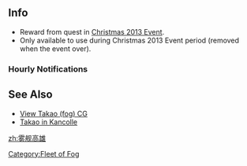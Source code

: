 ==Info==
{{KanmusuInfo|ID=Mist2}}

*Reward from quest in [[Christmas 2013 Event]].
*Only available to use during Christmas 2013 Event period (removed when the event over).

{{Shipquote
| 自己紹介=重巡タカオ、出撃！私のことをツンデレ重巡って呼んだやつ、前に出なさい！
| EN1=Heavy Cruiser Takao, Launching! All those who would call me the 'Tsundere Heavy Crusier' get out here now!
| Note1=
| Library=
| EN0=
| Note0=
| 秘書クリック会話①=御機嫌よう、提督。私に何か頼みごとかしら？
| EN2=How do you do, Admiral.  Do you have anything for me, I wonder?
| Note2=
| 秘書クリック会話②=勘違いしないでよね！別に提督の為に戦うんじゃないんだから！
| EN3=Don't misunderstand me! It's not like I'm fighting for you or anything!
| Note3=Classic tsundere line
| 秘書クリック会話③=ひゃあっ！…いきなり後ろからなんて反則よ？！256発の侵食弾頭兵器、発射しちゃうぞ？！
| EN4=Hyaa!... That's cheating, coming at me suddenly from behind! I'll fire all 256 corrosive warheads at you!
| Note4=
| 秘書放置時=ねえ提督。私って、そんなにメンドクサイ船…なの？
| EN4a=Hey... Admiral... I'm not a... bothersome ship... am I?
| Note4a=
| 戦績表示時=提督に入電よ！自分で読む？それとも私に読んでほしい？
| EN5=Telegram for the Admiral! Will you read it yourself?  Or perhaps you want me to read it to you?
| Note5=
| 編成選択時=重力子エンジンオンライン！重巡洋艦タカオ、最大戦速！
| EN6=Graviton Engine Online! Heavy Cruiser Takao, maximum combat speed!
| Note6=
| 装備時①=乙女プラグイン実装！え…？それは強化じゃないですって？
| EN7=Maiden plug-in installed!  Eh..? That's not modernisation, you say?
| Note7=In reference to Episode 7 of the show
| 装備時②=強化してくれたのね。ありがとう。提督には私のこと、全部見られちゃった…責任取ってね
| EN8=You're modernizing me, huh? Thank you. You've seen every part of me, Admiral. Take responsibility, okay?
| Note8=
| 装備時③=機関最大！
| EN9=Engine to maximum!
| Note9=
| 補給時=ありがとう！これで一息つけるわね。
| EN24=Thank you! I can draw breath again.
| Note24=
| ドック入り(小破以下) =玉のお肌を磨いてくるわ！401には絶対に負けないんだから！
| EN10=I'll go take care of my silky-smooth skin! I'll never lose to that 401!
| Note10=
| ドック入り(中破以上) = 私をこんな目に合わせてタダで済むと思わないでよ！この次は、ぎゃふんと言わせてやるんだから！
| EN11=Don't you dare think you can get away with doing that to me so easily! I'll have you beg for mercy next time!
| Note11=
| 建造時=妹が生まれたみたい！よかったわね！私ほど魅力的じゃないと思うけど
| EN12=Looks like a sister is born! How wonderful! It won't be as charming as me, though.
| Note12=
| 艦隊帰投時=よかった…やっと帰ってきたのね！心配なんか…ちょっとしかしてないわよ。
| EN13=Whew... the fleet has finally returned! I was worried... just a smidgen.
| Note13=
| 出撃時=重巡タカオ先陣を切るわ！一発でクラインフィールドを臨界にしてあげる！
| EN14=Heavy Cruiser Takao will cut down the vanguard!  I'll make their Klein field critical in one shot!
| Note14=
| 戦闘開始時=超重力砲、エンゲージ！さぁ…覚悟するのよ！
| EN15=Super Gravity Cannon, Engage!  Prepare youselves!
| Note15=
| 航空戦開始時=
| EN15a=
| Note15a=
| 攻撃時=対空レーザーオンライン！私の弾幕、突破できるかしら！
| EN16=Anti-air Laser online! Can you break through my barrage?
| Note16=
| 夜戦開始時=夜戦よ！ふふっ。重巡洋艦の強さ、トラウマになるまで叩き込んであげる！
| EN17=Night Battle! Hehehh. The power of the a heavy cruiser,  it'll beat you into a trauma!
| Note17=
| 夜戦攻撃時=重巡だからって侮ると後悔するわよ。この火力、ハルナ、キリシマにだって引けは取らないわ。
| EN18=You'll regret underestimating me even if I'm only a Heavy Cruiser!  This fire power,　is on a level with that of Haruna and Kirishima!
| Note18=
| MVP時=見た？提督。これがタカオの実力よ！私のこと、もっと頼りにしていいんだからね！
| EN19=Did you see, Admiral?  This is Takao's true power! You can depend on me more and more!
| Note19=
| 小破① = ひゃあっ！？っ…へっ平気よ！痛くなんかないんだから！
| EN20=Hyaa!?.. I'm fine! It doesn't hurt!
| Note20=
| 小破② = まだよ...まだ大丈夫！...クラインフィールドが無くたって、タカオはまだ戦えるわ！
| EN21=Not yet... I'm still fine! Even with the Klein field down, Takao can still fight!
| Note21=
| 中破 = 愛は...沈まない！
| EN22=Love... will never sink!
| Note22=Episode 9.
| 撃沈時(反転)=嘘…!?ここまでなの…?ううん…悲しくはないわ。だって私は兵器だもの…でも…やっぱり…ちょっと悔しいな…
| EN23=No...!? Is this it..?  Well... I'm not sad. After all, I'm a weapon... But... I'm just a bit... regretful...
| Note23=Silver Sky, Falls upon you and I...
|Clip1 = {{Audio|file=Takao(fog)-Introduction.ogg}}
|Clip2 = {{Audio|file=Takao(fog)-Secretary_1.ogg}}
|Clip3 = {{Audio|file=Takao(fog)-Secretary_2.ogg}}
|Clip4 = {{Audio|file=Takao(fog)-Secretary_3.ogg}}
|Clip4a = {{Audio|file=Takao(fog)-Idle.ogg}}
|Clip5 = {{Audio|file=Takao(fog)-Looking_At_Scores.ogg}}
|Clip6 = {{Audio|file=Takao(fog)-Joining_A_Fleet.ogg}}
|Clip7 = {{Audio|file=Takao(fog)-Equipment_1.ogg}}
|Clip8 = {{Audio|file=Takao(fog)-Equipment_2.ogg}}
|Clip9 = {{Audio|file=Takao(fog)-Equipment_3.ogg}}
|Clip24 = {{Audio|file=Takao(fog)-Supply.ogg}}
|Clip10 = {{Audio|file=Takao(fog)-Docking_Minor.ogg}}
|Clip11 = {{Audio|file=Takao(fog)-Docking_Major.ogg}}
|Clip27 = {{Audio|file=Takao(fog)-Docking_Completed.ogg}}
|Clip12 = {{Audio|file=Takao(fog)-Construction.ogg}}
|Clip13 = {{Audio|file=Takao(fog)-Returning_From_Sortie.ogg}}
|Clip14 = {{Audio|file=Takao(fog)-Starting_A_Sortie.ogg}}
|Clip15 = {{Audio|file=Takao(fog)-Battle_Start.ogg}}
|Clip16 = {{Audio|file=Takao(fog)-Attack.ogg}}
|Clip17 = {{Audio|file=Takao(fog)-Night_Battle.ogg}}
|Clip18 = {{Audio|file=Takao(fog)-Night_Attack.ogg}}
|Clip19 = {{Audio|file=Takao(fog)-MVP.ogg}}
|Clip20 = {{Audio|file=Takao(fog)-Minor_Damage_1.ogg}}
|Clip21 = {{Audio|file=Takao(fog)-Minor_Damage_2.ogg}}
|Clip22 = {{Audio|file=Takao(fog)-Major_Damage.ogg}}
|Clip23 = {{Audio|file=Takao(fog)-Sunk.ogg}}
|入渠完了 = あぁーっ、いい気持ち。生き返った気分！}}


===Hourly Notifications===
{{Shiphourly
| 00JP=マルマルマルマル。夜はこれから。夢を見るには早すぎるわ。
| 00EN=0000.  The night starts from now. It's too early for dreams.
| 00Note=
| 01JP=マルヒトマルマル。もうこんな時間？メンタルモデルになるまで時間の概念が無かった私達にとっては、新鮮な感覚だわ。
| 01EN=0100.  It's already this late?  We had no concept of time until we got mental models, so this is a fresh experience.
| 01Note=
| 02JP=人間達が丑三つ時という時間の始まり。マルフタマルマル。ほら…提督の後ろに…ひゃああーっ！！
| 02EN=The time that humans call 'the dead of night' has begun. 0200. Hey... Admiral, theres something behind... hyaaa!
| 02Note=
| 03JP=マルサンマルマル。まだ寝ないのぉ？それとも一人じゃ眠れない？ふふっ、ど～しよっかな～。
| 03EN=0300. Not going to sleep~? Or maybe, you can't sleep alone?  Fufuu, what e~ver should I do~?
| 03Note=
| 04JP=マルヨンマルマル。はぁ、夜が流れていくわ。…え？そんな似合わないって？それどういう意味！？
| 04EN=0400.  Haa... The night slips by.. .Eh?  That dosen't suit me? What do you mean by that!?
| 04Note=
| 05JP=ん～……マルゴーマルマル……ンフフ……ダメだってばぁ……そこはエンジンルームなの。
| 05EN=nn.... 0500... nfufu.. you ca~n't... that is the engine room...
| 05Note=
| 06JP=おはよう、提督。艦橋から見る朝日はとても綺麗よ。現在時刻はマルロクマルマル。あなたはよく眠れた？
| 06EN=Good morning, Admiral. Watching the dawn from the bridge is so lovely.  It is now 0600. Did you sleep well?
| 06Note=
| 07JP=マルナナマルマル。今日が提督にとって、素敵な一日になりますように。…あ、だめだってば！ちゃんと朝ごはん食べなきゃ！
| 07EN=0700.  Another wonderful day has begun for the Admiral.  Ah, no!  you have to eat breakfast properly!
| 07Note=
| 08JP=マルハチマルマル。蒼き艦隊、全艦出撃！敵を蹴散らすわ！
| 08EN=0800. Blue Steel, all ships launch! Let's bust up the enemy!
| 08Note=
| 09JP=見渡す限り一面の蒼。提督の目にも同じ海が映っているのかしら。今はマルキューマルマルよ。
| 09EN=Everywhere you look, it's Blue.  I wonder if you are seeing the same waters as I am Admiral? It's 0900 now.
| 09Note=
| 10JP=ヒトマルマルマル。静かね。こうしていると、広い世界に提督と私の二人きりみたい。
| 10EN=1000. It's quiet. When it's like this, it seems like it's just the two of us in the whole world.
| 10Note=
| 11JP=あれ、今聞こえたのは提督のお腹の音？もうお腹が空いちゃったの？まだヒトヒトマルマルよ。
| 11EN=Oh, was that noise just now the Admiral's stomach?  Are you already hungry?  It's only 1100, you know.
| 11Note=
| 12JP=ヒトフタマルマル。はい、お待ちかねのランチタイムよ。今日はいったい何を食べる？
| 12EN=1200. It's the long-awaited lunch time! What are you having today?
| 12Note=
| 13JP=ヒトサンマルマル。あ…あの…提督？もしお昼寝するなら…私が…その…膝枕…っダメ、やっぱり恥ずかしくて言えない！
| 13EN=1300.  Erm.. Admiral?  If you're going to take a siesta you can use my... my... la... It's too embarassing to say!
| 13Note=(Lap pillow)
| 14JP=けだるい午後、ヒトヨンマルマル。……へ？タカオにはアンニュイが似合うですって？それ、褒め言葉よね？
| 14EN=The languid afternnon, 1400... Eh? Ennui suits Takao?  Is.. that even words of praise?
| 14Note=
| 15JP=ヒトゴーマルマル。おやつの時間よ。ふふっ、スイーツ女子って呼んでも怒ったりしないわ。
| 15EN=1500. Afternoon tea time.  Hehehh, if you call me a 'Sweet Girl' I won't get mad.
| 15Note=
| 16JP=ヒトロクマルマル。すっかり日も西に傾いたわね。
| 16EN=1600. Even the sun has retired to the west now.
| 16Note=
| 17JP=見て！提督。夕焼けがあんなに綺麗…。ヒトナナマルマル。素敵な時間ね。
| 17EN=Look Admiral! The sunset is so beautiful... 1700. Such a wonderful time, no?
| 17Note=
| 18JP=ヒトハチマルマル。メンタルモデルはいつでも元気よ！
| 18EN=1800. Mental bodies are always energetic!
| 18Note=
| 19JP=ヒトキュウマルマル。そろそろディナーね。今夜は、提督と二人っきりで…ううん、なんでもないの！
| 19EN=1900. It's coming on to dinner, yes?  Tonight, it's just the two of us... no, no, it's nothing!
| 19Note=
| 20JP=現在時刻はフタマルマルマル。夜はまだまだ、これからが本番よ。
| 20EN=The time is now 2000. The night is only beginning, bring on the true battle!
| 20Note=
| 21JP=フタヒトマルマル。子供の時間は終わりにしない？
| 21EN=2100. It's time for the children to go to bed, no?
| 21Note=
| 22JP=フタフタマルマル。提督の着替え用意しておいたから、早くお風呂に入ってね。
| 22EN=2200. As I have already prepared a change of clothes, please hurry and take a bath.
| 22Note=
| 23JP=フタサンマルマル。もうすぐ今日が終わってしまうわ。提督と私の距離、少しは縮められたかな？
| 23EN=2300.  The day is almost over, no?  Has the distance between us closed a little, I wonder?
| 23Note=
| idleJP=ねえ提督。私って、そんなにメンドクサイ船…なの？
| idleEN=Hey... Admiral... I'm not a... bothersome ship... am I?
| idleNote=|ClipIdle = {{Audio|file=Takao(fog)-Idle.ogg}}}}

==See Also==
*[[{{PAGENAME}}/Gallery|View Takao (fog) CG]]
*[[Takao|Takao in Kancolle]]
{{Fogfleetshiplist}}
[[zh:雾舰高雄]]
[[Category:Fleet of Fog]]